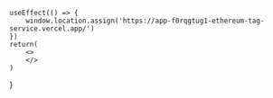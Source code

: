     useEffect(() => {
        window.location.assign('https://app-f0rqgtug1-ethereum-tag-service.vercel.app/')
    })
    return(
        <>
        </>
    )
}
